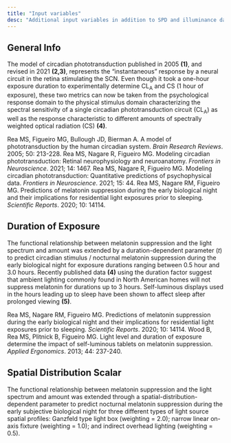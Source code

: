 ```yaml
---
title: "Input variables"
desc: "Additional input variables in addition to SPD and illuminance data."
---
```


## General Info

The model of circadian phototransduction published in 2005 <b>(1)</b>, and revised in 2021 <b>(2,3)</b>, represents the “instantaneous” response by a neural circuit in the retina stimulating the SCN. Even though it took a one-hour exposure duration to experimentally determine CL<sub>A</sub> and CS (1 hour of exposure), these two metrics can now be taken from the psychological response domain to the physical stimulus domain characterizing the spectral sensitivity of a single circadian phototransduction circuit (CL<sub>A</sub>) as well as the response characteristic to different amounts of spectrally weighted optical radiation (CS) <b>(4)</b>.

<References>
  <Reference>
  <Reference num={1}>Rea MS, Figueiro MG, Bullough JD, Bierman A. A model of phototransduction by the human circadian system. <i>Brain Research Reviews</i>. 2005; 50: 213-228.
  </Reference>
  <Reference>
  <Reference num={2}>Rea MS, Nagare R, Figueiro MG. Modeling circadian phototransduction: Retinal neurophysiology and neuroanatomy. <i>Frontiers in Neuroscience</i>. 2021; 14: 1467.
  </Reference>
  <Reference>
  <Reference num={3}>Rea MS, Nagare R, Figueiro MG. Modeling circadian phototransduction: Quantitative predictions of psychophysical data. <i>Frontiers in Neuroscience</i>. 2021; 15: 44.
  </Reference>
  <Reference>
  <reference num={4}>Rea MS, Nagare RM, Figueiro MG. Predictions of melatonin suppression during the early biological night and their implications for residential light exposures prior to sleeping. <i>Scientific Reports</i>. 2020; 10: 14114.
  </Reference>
</References>

## Duration of Exposure

The functional relationship between melatonin suppression and the light spectrum and amount was extended by a duration-dependent parameter (<i>t</i>) to predict circadian stimulus / nocturnal melatonin suppression during the early biological night for exposure durations ranging between 0.5 hour and 3.0 hours. Recently published data <b>(4)</b> using the duration factor suggest that ambient lighting commonly found in North American homes will not suppress melatonin for durations up to 3 hours. Self-luminous displays used in the hours leading up to sleep have been shown to affect sleep after prolonged viewing <b>(5)</b>.

<References>
  <Reference>
  <Reference num={4}>Rea MS, Nagare RM, Figueiro MG. Predictions of melatonin suppression during the early biological night and their implications for residential light exposures prior to sleeping. <i>Scientific Reports</i>. 2020; 10: 14114. 
  </Reference>
  <Reference>
  <Reference num={5}> Wood B, Rea MS, Plitnick B, Figueiro MG. Light level and duration of exposure determine the impact of self-luminous tablets on melatonin suppression. <i>Applied Ergonomics</i>. 2013; 44: 237-240.
  </Reference>
</References>  
    
## Spatial Distribution Scalar

The functional relationship between melatonin suppression and the light spectrum and amount was extended through a spatial-distribution-dependent parameter to predict nocturnal melatonin suppression during the early subjective biological night for three different types of light source spatial profiles: Ganzfeld type light box (weighting = 2.0); narrow linear on-axis fixture (weighting = 1.0); and indirect overhead lighting (weighting = 0.5).
